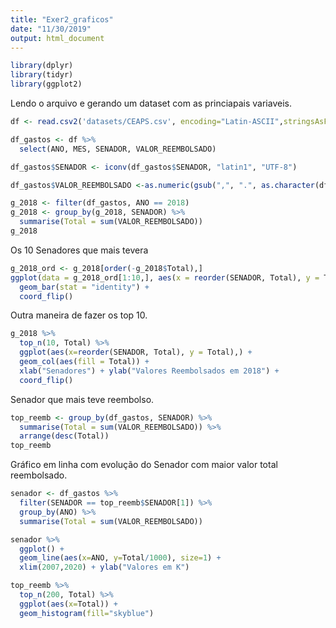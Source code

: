 ```yaml
---
title: "Exer2_graficos"
date: "11/30/2019"
output: html_document
---
```

```r

library(dplyr)
library(tidyr)
library(ggplot2)

```


Lendo o arquivo e gerando um dataset com as princiapais variaveis.

```r
df <- read.csv2('datasets/CEAPS.csv', encoding="Latin-ASCII",stringsAsFactors = FALSE)

df_gastos <- df %>%
  select(ANO, MES, SENADOR, VALOR_REEMBOLSADO)

df_gastos$SENADOR <- iconv(df_gastos$SENADOR, "latin1", "UTF-8")

df_gastos$VALOR_REEMBOLSADO <-as.numeric(gsub(",", ".", as.character(df_gastos$VALOR_REEMBOLSADO)))
```


```r
g_2018 <- filter(df_gastos, ANO == 2018)
g_2018 <- group_by(g_2018, SENADOR) %>%
  summarise(Total = sum(VALOR_REEMBOLSADO))
g_2018
```

Os 10 Senadores que mais tevera
```r
g_2018_ord <- g_2018[order(-g_2018$Total),]
ggplot(data = g_2018_ord[1:10,], aes(x = reorder(SENADOR, Total), y = Total)) +  
  geom_bar(stat = "identity") +
  coord_flip() 

```

Outra maneira de fazer os top 10.

```r
g_2018 %>%
  top_n(10, Total) %>%
  ggplot(aes(x=reorder(SENADOR, Total), y = Total),) + 
  geom_col(aes(fill = Total)) +
  xlab("Senadores") + ylab("Valores Reembolsados em 2018") +
  coord_flip()

```

Senador que mais teve reembolso.

```r
top_reemb <- group_by(df_gastos, SENADOR) %>%
  summarise(Total = sum(VALOR_REEMBOLSADO)) %>%
  arrange(desc(Total))
top_reemb
```

Gráfico em linha com evolução do Senador com maior valor total reembolsado.

```r
senador <- df_gastos %>%
  filter(SENADOR == top_reemb$SENADOR[1]) %>%
  group_by(ANO) %>%
  summarise(Total = sum(VALOR_REEMBOLSADO))

senador %>%
  ggplot() + 
  geom_line(aes(x=ANO, y=Total/1000), size=1) +
  xlim(2007,2020) + ylab("Valores em K") 

```

```r
top_reemb %>%
  top_n(200, Total) %>%
  ggplot(aes(x=Total)) + 
  geom_histogram(fill="skyblue")

```







